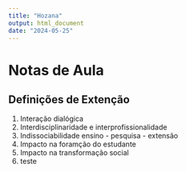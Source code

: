 ```yaml
---
title: "Hozana"
output: html_document
date: "2024-05-25"
---
```


# Notas de Aula

## Definições de Extenção

1)  Interação dialógica
2)  Interdisciplinaridade e interprofissionalidade
3)  Indissociabilidade ensino - pesquisa - extensão
4)  Impacto na foramção do estudante
5)  Impacto na transformação social
6) teste 

